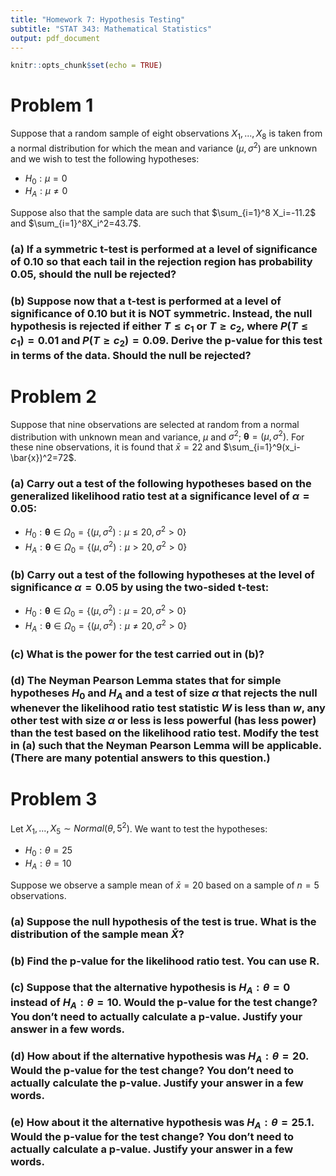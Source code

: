 ---
title: "Homework 7: Hypothesis Testing"
subtitle: "STAT 343: Mathematical Statistics"
output: pdf_document
---

```{r setup, include=FALSE}
knitr::opts_chunk$set(echo = TRUE)
```

# Problem 1

Suppose that a random sample of eight observations $X_1,...,X_8$ is taken from a normal distribution for which the mean and variance ($\mu, \sigma^2$) are unknown and we wish to test the following hypotheses:

- $H_0: \mu=0$
- $H_A: \mu\neq 0$

Suppose also that the sample data are such that $\sum_{i=1}^8 X_i=-11.2$ and $\sum_{i=1}^8X_i^2=43.7$. 

### (a) If a symmetric t-test is performed at a level of significance of 0.10 so that each tail in the rejection region has probability 0.05, should the null be rejected?

\vspace{5cm}

### (b) Suppose now that a t-test is performed at a level of significance of 0.10 but it is NOT symmetric. Instead, the null hypothesis is rejected if either $T \leq c_1$ or $T \geq c_2$, where $P(T \leq c_1)=0.01$ and $P(T \geq c_2)=0.09$. Derive the p-value for this test in terms of the data. Should the null be rejected? 

\newpage

# Problem 2

Suppose that nine observations are selected at random from a normal distribution with unknown mean and variance, $\mu$ and $\sigma^2$; $\boldsymbol{\theta}=(\mu,\sigma^2)$. For these nine observations, it is found that $\bar{x}=22$ and $\sum_{i=1}^9(x_i-\bar{x})^2=72$.

### (a) Carry out a test of the following hypotheses based on the generalized likelihood ratio test at a significance level of $\alpha=0.05$:

- $H_0: \boldsymbol{\theta} \in \Omega_0=\left\{(\mu,\sigma^2):\mu \leq 20, \sigma^2 > 0 \right\}$
- $H_A: \boldsymbol{\theta} \in \Omega_0=\left\{(\mu,\sigma^2):\mu > 20, \sigma^2 > 0 \right\}$

\vspace{5cm}

### (b) Carry out a test of the following hypotheses at the level of significance $\alpha=0.05$ by using the two-sided t-test:

- $H_0: \boldsymbol{\theta} \in \Omega_0=\left\{(\mu,\sigma^2):\mu = 20, \sigma^2 > 0 \right\}$
- $H_A: \boldsymbol{\theta} \in \Omega_0=\left\{(\mu,\sigma^2):\mu \neq 20, \sigma^2 > 0 \right\}$

\vspace{5cm}

### (c) What is the power for the test carried out in (b)?

\vspace{5cm}

### (d) The Neyman Pearson Lemma states that for simple hypotheses $H_0$ and $H_A$ and a test of size $\alpha$ that rejects the null whenever the likelihood ratio test statistic $W$ is less than $w$, any other test with size $\alpha$ or less is less powerful (has less power) than the test based on the likelihood ratio test. Modify the test in (a) such that the Neyman Pearson Lemma will be applicable. (There are many potential answers to this question.)

\newpage

# Problem 3

Let $X_1,...,X_5\sim Normal(\theta, 5^2)$. We want to test the hypotheses:

- $H_0: \theta=25$
- $H_A: \theta=10$

Suppose we observe a sample mean of $\bar{x}=20$ based on a sample of $n=5$ observations.

### (a) Suppose the null hypothesis of the test is true. What is the distribution of the sample mean $\bar{X}$?

\vspace{2cm}

### (b) Find the p-value for the likelihood ratio test. You can use R.

\vspace{2cm}

### (c) Suppose that the alternative hypothesis is $H_A: \theta=0$ instead of $H_A: \theta=10$. Would the p-value for the test change? You don't need to actually calculate a p-value. Justify your answer in a few words.

\vspace{2cm}

### (d) How about if the alternative hypothesis was $H_A: \theta=20$. Would the p-value for the test change? You don't need to actually calculate the p-value. Justify your answer in a few words.


\vspace{2cm}

### (e) How about it the alternative hypothesis was $H_A: \theta=25.1$. Would the p-value for the test change? You don't need to actually calculate a p-value. Justify your answer in a few words. 

